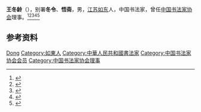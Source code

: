 {{人物信息框
| 姓名 = 王冬龄
| 國籍 = {{ROC-1928}}<br />{{PRC}}
| 爵位 =
| 籍貫 = [[江苏省|江苏]][[南通市|南通]][[如东县|如东]]
| 族裔 = [[漢族|漢族]]
| 出生日期 = 1945年12月
| 出生地點 = {{ROC-1928}}[[江蘇省_(中華民國)|江苏]][[南通市|南通]][[如东县|如东]]
| 母校 = [[南京师范大学|南京师范大学]]<br />[[中国美术学院|中国美术学院]]
| 最高職務 = [[中国书法家协会|中国书法家协会]]理事
| 出身 = 
| 經歷 =  
| 著作 =
}}

'''王冬龄'''（{{bd|1945年|}}），别署'''冬令'''、'''悟斋'''，男，[[江苏|江苏]][[如东|如东]]人，中国书法家，曾任[[中国书法家协会|中国书法家协会]]理事。<ref>{{Cite book|title=中国当代书画家名人大辞典|author=郭翔主编|publisher=河南美术出版社|year=1993|isbn=|location=郑州|pages=}}</ref><ref>{{Cite book|title=中国当代篆刻家辞典|author=金通达主编|publisher=浙江人民出版社|year=1997|isbn=|location=杭州|pages=}}</ref><ref>{{Cite book|title=中国当代书法家辞典|author=金通达主编|publisher=浙江人民出版社|year=2001|isbn=|location=杭州|pages=}}</ref><ref>{{Cite book|title=中国当代青年名人大辞典 • 二 文学艺术卷|author=褚德新主编; 周浙平, 侯云章副主编|publisher=黑龙江人民出版社|year=1993|isbn=|location=哈尔滨|pages=}}</ref><ref>{{Cite book|title=中国当代艺术界名人录|author=中国名人研究院编; 异天, 戈德主编|publisher=社会科学文献出版社|year=1993|isbn=|location=北京|pages=}}</ref>


== 参考资料 ==
{{reflist}}

{{中国人物小作品}}
{{Navboxes 
| title  = 王冬龄在[[中国书法家协会|中国书法家协会]]的职务
| list1  =
{{中国书法家协会第二届理事会}}
{{中国书法家协会第四届理事会}}
{{中国书法家协会第五届理事会}}
{{中国书法家协会第六届理事会}}
}}


{{Authority control}}
{{DEFAULTSORT:Wang王}}
[[Category:王姓|Dong]]
[[Category:如東人|Category:如東人]]
[[Category:中華人民共和國書法家|Category:中華人民共和國書法家]]
[[Category:中国书法家协会会员|Category:中国书法家协会会员]]
[[Category:中国书法家协会理事|Category:中国书法家协会理事]]